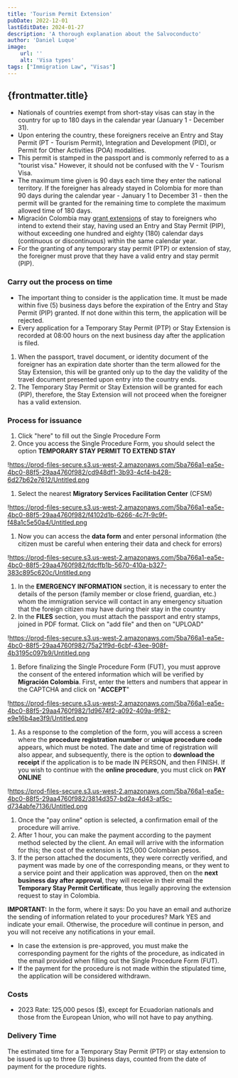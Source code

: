 ```yaml
---
title: 'Tourism Permit Extension'
pubDate: 2022-12-01
lastEditDate: 2024-01-27
description: 'A thorough explanation about the Salvoconducto'
author: 'Daniel Luque'
image:
    url: ''
    alt: 'Visa types'
tags: ["Immigration Law", "Visas"]
---
```

## {frontmatter.title}

- Nationals of countries exempt from short-stay visas can stay in the country for up to 180 days in the calendar year (January 1 - December 31).
- Upon entering the country, these foreigners receive an Entry and Stay Permit (PT - Tourism Permit), Integration and Development (PID), or Permit for Other Activities (POA) modalities.
- This permit is stamped in the passport and is commonly referred to as a "tourist visa." However, it should not be confused with the V - Tourism Visa.
- The maximum time given is 90 days each time they enter the national territory. If the foreigner has already stayed in Colombia for more than 90 days during the calendar year - January 1 to December 31 - then the permit will be granted for the remaining time to complete the maximum allowed time of 180 days.
- Migración Colombia may [grant extensions](https://www.cancilleria.gov.co/sites/default/files/Normograma/docs/resolucion_uaemc_2061_2020.htm#16) of stay to foreigners who intend to extend their stay, having used an Entry and Stay Permit (PIP), without exceeding one hundred and eighty (180) calendar days (continuous or discontinuous) within the same calendar year.
- For the granting of any temporary stay permit (PTP) or extension of stay, the foreigner must prove that they have a valid entry and stay permit (PIP).

### **Carry out the process on time**

- The important thing to consider is the application time. It must be made within five (5) business days before the expiration of the Entry and Stay Permit (PIP) granted. If not done within this term, the application will be rejected.
- Every application for a Temporary Stay Permit (PTP) or Stay Extension is recorded at 08:00 hours on the next business day after the application is filed.
1. When the passport, travel document, or identity document of the foreigner has an expiration date shorter than the term allowed for the Stay Extension, this will be granted only up to the day the validity of the travel document presented upon entry into the country ends.
2. The Temporary Stay Permit or Stay Extension will be granted for each (PIP), therefore, the Stay Extension will not proceed when the foreigner has a valid extension.

### **Process for issuance**

1. Click "here" to fill out the Single Procedure Form
2. Once you access the Single Procedure Form, you should select the option **TEMPORARY STAY PERMIT TO EXTEND STAY**

!https://prod-files-secure.s3.us-west-2.amazonaws.com/5ba766a1-ea5e-4bc0-88f5-29aa4760f982/cd948df1-3b93-4cf4-b428-6d27b62e7612/Untitled.png

1. Select the nearest **Migratory Services Facilitation Center** (CFSM)

!https://prod-files-secure.s3.us-west-2.amazonaws.com/5ba766a1-ea5e-4bc0-88f5-29aa4760f982/f4102d1b-6266-4c7f-9c9f-f48a1c5e50a4/Untitled.png

1. Now you can access the **data form** and enter personal information (the citizen must be careful when entering their data and check for errors)

!https://prod-files-secure.s3.us-west-2.amazonaws.com/5ba766a1-ea5e-4bc0-88f5-29aa4760f982/fdcffb1b-5670-410a-b327-383c895c620c/Untitled.png

1. In the **EMERGENCY INFORMATION** section, it is necessary to enter the details of the person (family member or close friend, guardian, etc.) whom the immigration service will contact in any emergency situation that the foreign citizen may have during their stay in the country
2. In the **FILES** section, you must attach the passport and entry stamps, joined in PDF format. Click on "add file" and then on "UPLOAD"

!https://prod-files-secure.s3.us-west-2.amazonaws.com/5ba766a1-ea5e-4bc0-88f5-29aa4760f982/75a21f9d-6cbf-43ee-908f-4b3195c097b9/Untitled.png

1. Before finalizing the Single Procedure Form (FUT), you must approve the consent of the entered information which will be verified by **Migración Colombia**. First, enter the letters and numbers that appear in the CAPTCHA and click on "**ACCEPT**"

!https://prod-files-secure.s3.us-west-2.amazonaws.com/5ba766a1-ea5e-4bc0-88f5-29aa4760f982/1d9674f2-a092-409a-9f82-e9e16b4ae3f9/Untitled.png

1. As a response to the completion of the form, you will access a screen where the **procedure registration number** or **unique procedure code** appears, which must be noted. The date and time of registration will also appear, and subsequently, there is the option to **download the receipt** if the application is to be made IN PERSON, and then FINISH. If you wish to continue with the **online procedure**, you must click on **PAY ONLINE**

!https://prod-files-secure.s3.us-west-2.amazonaws.com/5ba766a1-ea5e-4bc0-88f5-29aa4760f982/3814d357-bd2a-4d43-af5c-d734abfe7136/Untitled.png

1. Once the "pay online" option is selected, a confirmation email of the procedure will arrive.
2. After 1 hour, you can make the payment according to the payment method selected by the client. An email will arrive with the information for this; the cost of the extension is 125,000 Colombian pesos.
3. If the person attached the documents, they were correctly verified, and payment was made by one of the corresponding means, or they went to a service point and their application was approved, then on the **next business day after approval**, they will receive in their email the **Temporary Stay Permit Certificate**, thus legally approving the extension request to stay in Colombia.

**IMPORTANT:** In the form, where it says: Do you have an email and authorize the sending of information related to your procedures? Mark YES and indicate your email. Otherwise, the procedure will continue in person, and you will not receive any notifications in your email.

- In case the extension is pre-approved, you must make the corresponding payment for the rights of the procedure, as indicated in the email provided when filling out the Single Procedure Form (FUT).
- If the payment for the procedure is not made within the stipulated time, the application will be considered withdrawn.

### **Costs**

- 2023 Rate: 125,000 pesos ($), except for Ecuadorian nationals and those from the European Union, who will not have to pay anything.

### **Delivery Time**

The estimated time for a Temporary Stay Permit (PTP) or stay extension to be issued is up to three (3) business days, counted from the date of payment for the procedure rights.